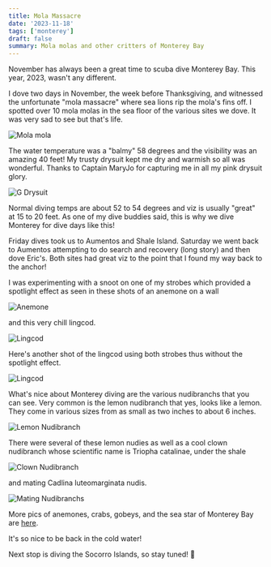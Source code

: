 ```yaml
---
title: Mola Massacre
date: '2023-11-18'
tags: ['monterey']
draft: false
summary: Mola molas and other critters of Monterey Bay
---
```


November has always been a great time to scuba dive Monterey Bay. This year, 2023, wasn't any different. 

I dove two days in November, the week before Thanksgiving, and witnessed the unfortunate "mola massacre" where sea lions rip the mola's fins off. I spotted over 10 mola molas in the sea floor of the various sites we dove. It was very sad to see but that's life.

<Image
  src="/static/images/mola-massacre/mola-massacre.jpg"
  width={800}
  height={600}
  alt="Mola mola"
/>

The water temperature was a "balmy" 58 degrees and the visibility was an amazing 40 feet! My trusty drysuit kept me dry and warmish so all was wonderful. Thanks to Captain MaryJo for capturing me in all my pink drysuit glory.

<Image src="/static/images/mola-massacre/g-drysuit.jpeg" width={400} height={400} alt="G Drysuit" />

Normal diving temps are about 52 to 54 degrees and viz is usually "great" at 15 to 20 feet. As one of my dive buddies said, this is why we dive Monterey for dive days like this!

Friday dives took us to Aumentos and Shale Island. Saturday we went back to Aumentos attempting to do search and recovery (long story) and then dove Eric's. Both sites had great viz to the point that I found my way back to the anchor!

I was experimenting with a snoot on one of my strobes which provided a spotlight effect as seen in these shots of an anemone on a wall

<Image src="/static/images/mola-massacre/anemone-spot.jpg" width={800} height={600} alt="Anemone" />

and this very chill lingcod.

<Image src="/static/images/mola-massacre/lingcod-spot.jpg" width={800} height={600} alt="Lingcod" />

Here's another shot of the lingcod using both strobes thus without the spotlight effect.

<Image src="/static/images/mola-massacre/lingcod.jpg" width={800} height={600} alt="Lingcod" />

What's nice about Monterey diving are the various nudibranchs that you can see. Very common is the lemon nudibranch that yes, looks like a lemon. They come in various sizes from as small as two inches to about 6 inches.

<Image
  src="/static/images/mola-massacre/lemon-nudi.jpg"
  width={800}
  height={600}
  alt="Lemon Nudibranch"
/>

There were several of these lemon nudies as well as a cool clown nudibranch whose scientific name is Triopha catalinae, under the shale

<Image
  src="/static/images/mola-massacre/clown-nudi.jpg"
  width={800}
  height={600}
  alt="Clown Nudibranch"
/>

and mating Cadlina luteomarginata nudis.

<Image
  src="/static/images/mola-massacre/mating-nudis.jpg"
  width={800}
  height={600}
  alt="Mating Nudibranchs"
/>

More pics of anemones, crabs, gobeys, and the sea star of Monterey Bay are [here](https://generosalitton.smugmug.com/MontereyNov2023/n-62CWbg/).

It's so nice to be back in the cold water!

Next stop is diving the Socorro Islands, so stay tuned! 🐋
